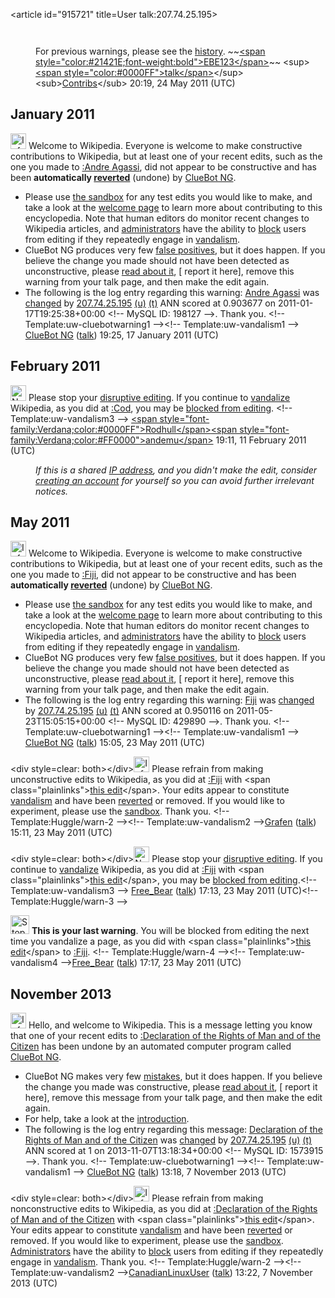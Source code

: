 <article id="915721" title=User talk:207.74.25.195>
	<talkpage id="915721" title="User talk:207.74.25.195">
{{sharedIPEDU|Merit Network Inc.}}
{{repeat vandal}}
{{schoolblock}}

:For previous warnings, please see the [http://en.wikipedia.org/w/index.php?title=User_talk%3A207.74.25.195&amp;action=history history].  ~~[[User:ebe123|&lt;span style=&quot;color:#21421E;font-weight:bold&quot;&gt;EBE123&lt;/span&gt;]]~~ &lt;sup&gt;[[User talk:Ebe123|&lt;span style=&quot;color:#0000FF&quot;&gt;talk&lt;/span&gt;]]&lt;/sup&gt;&lt;sub&gt;[[Special:Contributions/Ebe123|Contribs]]&lt;/sub&gt; 20:19, 24 May 2011 (UTC)
== January 2011 ==
[[Image:Information.svg|left|25px|alt=|link=]] Welcome to Wikipedia. Everyone is welcome to make constructive contributions to Wikipedia, but at least one of your recent edits, such as the one you made to [[:Andre Agassi]], did not appear to be constructive and has been '''automatically [[Help:Reverting|reverted]]''' (undone) by [[User:ClueBot NG|ClueBot NG]]. 
* Please use [[Wikipedia:Sandbox|the sandbox]] for any test edits you would like to make, and take a look at the [[Wikipedia:Introduction|welcome page]] to learn more about contributing to this encyclopedia. Note that human editors do monitor recent changes to Wikipedia articles, and [[WP:ADMINS|administrators]] have the ability to [[WP:BLOCK|block]] users from editing if they repeatedly engage in [[WP:vandalism|vandalism]].
* ClueBot NG produces very few [[User:ClueBot NG#Information About False Positives|false positives]], but it does happen. If you believe the change you made should not have been detected as unconstructive, please [[User:ClueBot NG#Information About False Positives|read about it]], [{{User:ClueBot NG/Warnings/FPReport|198127}} report it here], remove this warning from your talk page, and then make the edit again. 
* The following is the log entry regarding this warning: [[Andre Agassi]] was [http://en.wikipedia.org/w/index.php?title=Andre+Agassi&amp;diff=408443265&amp;oldid=408317213 changed] by [[Special:Contributions/207.74.25.195|207.74.25.195]] [[User:207.74.25.195|(u)]] [[User talk:207.74.25.195|(t)]] ANN scored at 0.903677 on 2011-01-17T19:25:38+00:00 &lt;!-- MySQL ID: 198127 --&gt;. Thank you. &lt;!-- Template:uw-cluebotwarning1 --&gt;&lt;!-- Template:uw-vandalism1 --&gt; [[User:ClueBot NG|ClueBot NG]] ([[User talk:ClueBot NG|talk]]) 19:25, 17 January 2011 (UTC)

== February 2011 ==
[[File:Nuvola apps important.svg|25px|alt=|link=]] Please stop your [[Wikipedia:Disruptive editing|disruptive editing]]. If you continue to [[Wikipedia:Vandalism|vandalize]] Wikipedia, as you did at [[:Cod]], you may be [[Wikipedia:Blocking policy|blocked from editing]]. &lt;!-- Template:uw-vandalism3 --&gt; [[User:Rodhullandemu|&lt;span style=&quot;font-family:Verdana;color:#0000FF&quot;&gt;Rodhull&lt;/span&gt;]][[User_talk:Rodhullandemu|&lt;span style=&quot;font-family:Verdana;color:#FF0000&quot;&gt;andemu&lt;/span&gt;]] 19:11, 11 February 2011 (UTC)
:''If this is a shared [[IP address]], and you didn't make the edit, consider [[Wikipedia:Why create an account?|creating an account]] for yourself so you can avoid further irrelevant notices.''

== May 2011 ==
[[Image:Information.svg|left|25px|alt=|link=]] Welcome to Wikipedia. Everyone is welcome to make constructive contributions to Wikipedia, but at least one of your recent edits, such as the one you made to [[:Fiji]], did not appear to be constructive and has been '''automatically [[Help:Reverting|reverted]]''' (undone) by [[User:ClueBot NG|ClueBot NG]]. 
* Please use [[Wikipedia:Sandbox|the sandbox]] for any test edits you would like to make, and take a look at the [[Wikipedia:Introduction|welcome page]] to learn more about contributing to this encyclopedia. Note that human editors do monitor recent changes to Wikipedia articles, and [[WP:ADMINS|administrators]] have the ability to [[WP:BLOCK|block]] users from editing if they repeatedly engage in [[WP:vandalism|vandalism]].
* ClueBot NG produces very few [[User:ClueBot NG#Information About False Positives|false positives]], but it does happen. If you believe the change you made should not have been detected as unconstructive, please [[User:ClueBot NG#Information About False Positives|read about it]], [{{User:ClueBot NG/Warnings/FPReport|429890}} report it here], remove this warning from your talk page, and then make the edit again. 
* The following is the log entry regarding this warning: [[Fiji]] was [http://en.wikipedia.org/w/index.php?title=Fiji&amp;diff=430521630&amp;oldid=430329227 changed] by [[Special:Contributions/207.74.25.195|207.74.25.195]] [[User:207.74.25.195|(u)]] [[User talk:207.74.25.195|(t)]] ANN scored at 0.950116 on 2011-05-23T15:05:15+00:00 &lt;!-- MySQL ID: 429890 --&gt;. Thank you. &lt;!-- Template:uw-cluebotwarning1 --&gt;&lt;!-- Template:uw-vandalism1 --&gt; [[User:ClueBot NG|ClueBot NG]] ([[User talk:ClueBot NG|talk]]) 15:05, 23 May 2011 (UTC)

&lt;div style=clear: both&gt;&lt;/div&gt;[[File:Information.svg|25px|alt=|link=]] Please refrain from making unconstructive edits to Wikipedia, as you did at [[:Fiji]] with &lt;span class=&quot;plainlinks&quot;&gt;[http://en.wikipedia.org/wiki/Fiji?diff=430522478 this edit]&lt;/span&gt;. Your edits appear to constitute [[Wikipedia:Vandalism|vandalism]] and have been [[Help:Reverting|reverted]] or removed. If you would like to experiment, please use the [[Wikipedia:Sandbox|sandbox]]. Thank you. &lt;!-- Template:Huggle/warn-2 --&gt;&lt;!-- Template:uw-vandalism2 --&gt;[[User:Grafen|Grafen]] ([[User talk:Grafen|talk]]) 15:11, 23 May 2011 (UTC)

&lt;div style=clear: both&gt;&lt;/div&gt;[[File:Nuvola apps important.svg|25px|alt=|link=]] Please stop your [[Wikipedia:Disruptive editing|disruptive editing]]. If you continue to [[Wikipedia:Vandalism|vandalize]] Wikipedia, as you did at [[:Fiji]] with &lt;span class=&quot;plainlinks&quot;&gt;[http://en.wikipedia.org/wiki/Fiji?diff=430539019 this edit]&lt;/span&gt;, you may be [[Wikipedia:Blocking policy|blocked from editing]].&lt;!-- Template:uw-vandalism3 --&gt; [[User:Free Bear|Free_Bear]] ([[User talk:Free Bear|talk]]) 17:13, 23 May 2011 (UTC)&lt;!-- Template:Huggle/warn-3 --&gt;

[[File:Stop hand nuvola.svg|30px|alt=|link=]] '''This is your last warning'''. You will be blocked from editing the next time you vandalize a page, as you did with &lt;span class=&quot;plainlinks&quot;&gt;[http://en.wikipedia.org/wiki/Fiji?diff=430539887 this edit]&lt;/span&gt; to [[:Fiji]]. &lt;!-- Template:Huggle/warn-4 --&gt;&lt;!-- Template:uw-vandalism4 --&gt;[[User:Free Bear|Free_Bear]] ([[User talk:Free Bear|talk]]) 17:17, 23 May 2011 (UTC)

{{schoolblock|sig=&lt;span style=&quot;text-shadow:grey 0.118em 0.118em 0.118em; class=texhtml&quot;&gt;  '''[[User:Salvio giuliano|Salvio]]'''&lt;/span&gt; [[User talk:Salvio giuliano| &lt;sup&gt;Let's talk about it!&lt;/sup&gt;]] 14:24, 24 May 2011 (UTC)}}

== November 2013 ==
[[Image:Information.svg|left|25px|alt=|link=]] Hello, and welcome to Wikipedia. This is a message letting you know that one of your recent edits to [[:Declaration of the Rights of Man and of the Citizen]] has been undone by an automated computer program called [[User:ClueBot NG|ClueBot NG]].
{{clear}}
* ClueBot NG makes very few [[User:ClueBot NG#Information About False Positives|mistakes]], but it does happen. If you believe the change you made was constructive, please [[User:ClueBot NG#Information About False Positives|read about it]], [{{User:ClueBot NG/Warnings/FPReport|1573915}} report it here], remove this message from your talk page, and then make the edit again.
* For help, take a look at the [[Wikipedia:Introduction|introduction]].
* The following is the log entry regarding this message: [[Declaration of the Rights of Man and of the Citizen]] was [http://en.wikipedia.org/w/index.php?title=Declaration+of+the+Rights+of+Man+and+of+the+Citizen&amp;diff=580596175&amp;oldid=579532828 changed] by [[Special:Contributions/207.74.25.195|207.74.25.195]] [[User:207.74.25.195|(u)]] [[User talk:207.74.25.195|(t)]] ANN scored at 1 on 2013-11-07T13:18:34+00:00 &lt;!-- MySQL ID: 1573915 --&gt;. Thank you. &lt;!-- Template:uw-cluebotwarning1 --&gt;&lt;!-- Template:uw-vandalism1 --&gt; [[User:ClueBot NG|ClueBot NG]] ([[User talk:ClueBot NG|talk]]) 13:18, 7 November 2013 (UTC)

&lt;div style=clear: both&gt;&lt;/div&gt;[[File:Information orange.svg|25px|alt=Information icon]] Please refrain from making nonconstructive edits to Wikipedia, as you did at [[:Declaration of the Rights of Man and of the Citizen]] with &lt;span class=&quot;plainlinks&quot;&gt;[http://en.wikipedia.org/wiki/Declaration_of_the_Rights_of_Man_and_of_the_Citizen?diff=580596582 this edit]&lt;/span&gt;. Your edits appear to constitute [[Wikipedia:Vandalism|vandalism]] and have been [[Help:Reverting|reverted]] or removed. If you would like to experiment, please use the [[Wikipedia:Sandbox|sandbox]]. [[WP:ADMINS|Administrators]] have the ability to [[WP:BLOCK|block]] users from editing if they repeatedly engage in [[WP:vandalism|vandalism]]. Thank you. &lt;!-- Template:Huggle/warn-2 --&gt;&lt;!-- Template:uw-vandalism2 --&gt;[[User:CanadianLinuxUser|CanadianLinuxUser]] ([[User talk:CanadianLinuxUser|talk]]) 13:22, 7 November 2013 (UTC)
	</talkpage>
</article>